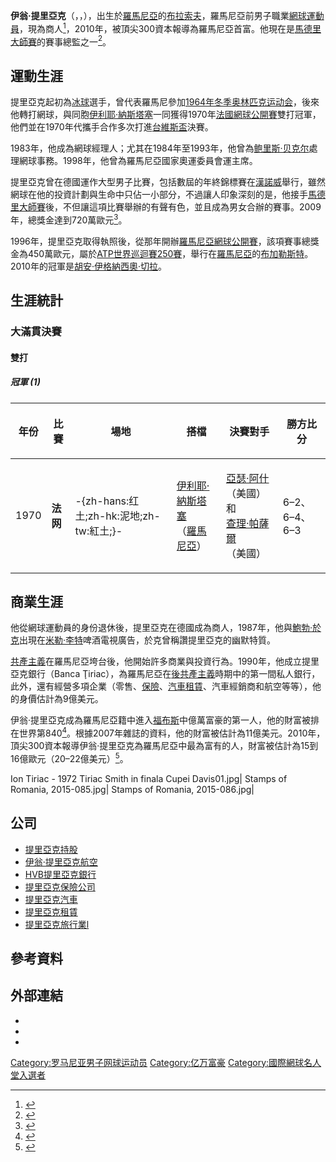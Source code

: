 {{Infobox 网球
|姓名=Ion Tiriac
|image=Ion Tiriac.jpg
|国籍={{ROM}}
|生日={{Birth date and age|year=1939|month=5|day=9}}
|出生地=[[羅馬尼亞王國|羅馬尼亞王國]][[布拉索夫|布拉索夫]] 
|居住地={{ROM}}[[布加勒斯特|布加勒斯特]]
|身高=188
|体重=75
|持拍手=左
|反拍=單手
|转职业年=1969年
|球拍=
|球衣=
|球鞋=
|单打最高排名=55 （1973年6月3日）
|双打最高排名=19 （1979年4月9日）
|现单打排名=已退役
|现双打排名=已退役
|单打冠军头衔=
|双打冠军头衔=22
|职业战绩=151勝159負（單打）<br> 294勝141負（雙打）
|奖金=
|澳网最好成绩=
|法网最好成绩=
|温网最好成绩=
|美网最好成绩=
|大满贯个数=1個（雙打1個）
|奥运会最好成绩=
}}
{{世大運獎牌記錄
|項目=網球
|a1=1961
|b1=3
|c1=單打
|a2=1961
|b2=3
|c2=混合雙打
|a3=1965
|b3=1
|c3=單打
|a4=1965
|b4=3
|c4=男子雙打
|a5=1965
|b5=1
|c5=混合雙打
}}
'''伊翁·提里亞克'''（{{lang-ro|iˈon t͡siriˈak}}，{{lang-en|Ion Ţiriac}}，{{bd|1939年|5月9日||}}），出生於[[羅馬尼亞|羅馬尼亞]]的[[布拉索夫|布拉索夫]]，羅馬尼亞前男子職業[[網球|網球]][[運動員|運動員]]，現為商人<ref>{{cite news | language=en | url=http://www.forbes.com/lists/2010/10/billionaires-2010_Ion-Tiriac_TLQ2.html | work=Forbes | title=#937 Ion Tiriac | date=2010-03-10 | accessdate=2011-05-10 | archive-date=2017-08-12 | archive-url=https://web.archive.org/web/20170812181030/https://www.forbes.com/lists/2010/10/billionaires-2010_Ion-Tiriac_TLQ2.html | dead-url=no }}</ref>，2010年，被頂尖300資本報導為羅馬尼亞首富。他現在是[[馬德里大師賽|馬德里大師賽]]的賽事總監之一<ref>{{cite news | language=en | url=http://www.tennisworldusa.org/Madrid+Masters+goes+bling-articolo461.html | work=tennisworldusa | title=Madrid Masters goes bling | date=2011-04-08 | accessdate=2011-05-10 | archive-date=2016-03-26 | archive-url=https://web.archive.org/web/20160326150159/http://www.tennisworldusa.org/madrid+masters+goes+bling-articolo461.html | dead-url=no }}</ref>。

==運動生涯==
提里亞克起初為[[冰球|冰球]]選手，曾代表羅馬尼參加[[1964年冬季奥林匹克运动会|1964年冬季奥林匹克运动会]]，後來他轉打網球，與同胞[[伊利耶·納斯塔塞|伊利耶·納斯塔塞]]一同獲得1970年[[法國網球公開賽|法國網球公開賽]]雙打冠軍，他們並在1970年代攜手合作多次打進[[台維斯盃|台維斯盃]]決賽。

1983年，他成為網球經理人；尤其在1984年至1993年，他曾為[[鲍里斯·贝克尔|鲍里斯·贝克尔]]處理網球事務。1998年，他曾為羅馬尼亞國家奧運委員會運主席。

提里亞克曾在德國運作大型男子比賽，包括數屆的年終錦標賽在[[ATP世界巡回赛总决赛|漢諾威]]舉行，雖然網球在他的投資計劃與生命中只佔一小部分，不過讓人印象深刻的是，他接手[[馬德里大師賽|馬德里大師賽]]後，不但讓這項比賽舉辦的有聲有色，並且成為男女合辦的賽事。2009年，總獎金達到720萬歐元<ref>{{cite news| language=en| title=Spain at Last Brings the World to Its Clay| publisher=New York Times| url=http://www.nytimes.com/2009/05/09/sports/tennis/09iht-SRMADRID.html?pagewanted=all| accessdate=2009-05-13| first=Christopher| last=Clarey| date=9 May 2009| archive-date=2019-03-01| archive-url=https://web.archive.org/web/20190301062826/https://www.nytimes.com/2009/05/09/sports/tennis/09iht-SRMADRID.html?pagewanted=all| dead-url=no}}</ref>。

1996年，提里亞克取得執照後，從那年開辦[[羅馬尼亞網球公開賽|羅馬尼亞網球公開賽]]，該項賽事總獎金為450萬歐元，屬於[[ATP世界巡迴賽250賽|ATP世界巡迴賽250賽]]，舉行在[[羅馬尼亞|羅馬尼亞]]的[[布加勒斯特|布加勒斯特]]。2010年的冠軍是[[胡安·伊格納西奧·切拉|胡安·伊格納西奧·切拉]]。

==生涯統計==
===大滿貫決賽===
====雙打====
=====冠軍 (1)=====
{| class="wikitable"
!年份
!比賽
!場地
!搭檔
!決賽對手
!勝方比分
|-bgcolor="#EBC2AF"
| 1970 
| '''法网''' 
| -{zh-hans:红土;zh-hk:泥地;zh-tw:紅土;}-
| [[伊利耶·納斯塔塞|伊利耶·納斯塔塞]] <br />（{{flagicon|ROM}}[[羅馬尼亞|羅馬尼亞]]）
| [[亞瑟·阿什|亞瑟·阿什]]（{{flagicon|USA}}美國）和<br /> [[查理·帕薩爾|查理·帕薩爾]]（{{flagicon|USA}}美國）
| 6–2、6–4、6–3 
|}

==商業生涯==
他從網球運動員的身份退休後，提里亞克在德國成為商人，1987年，他與[[鮑勃·於克|鮑勃·於克]]出現在[[米勒·李特|米勒·李特]]啤酒電視廣告，於克曾稱讚提里亞克的幽默特質。

[[共產主義|共產主義]]在羅馬尼亞垮台後，他開始許多商業與投資行為。1990年，他成立提里亞克銀行（Banca Ţiriac），為羅馬尼亞在[[後共產主義|後共產主義]]時期中的第一間私人銀行，此外，還有經營多項企業（零售、[[保險|保險]]、[[汽車租賃|汽車租賃]]、汽車經銷商和航空等等），他的身價估計為9億美元。

伊翁·提里亞克成為羅馬尼亞籍中進入[[福布斯|福布斯]]中億萬富豪的第一人，他的財富被排在世界第840<ref>{{cite news| language=en| title=#840 Ion Tiriac| publisher=forbes| url=http://www.forbes.com/lists/2007/10/07billionaires_Ion-Tiriac_TLQ2.html| accessdate=2011-05-10| first=Christopher| last=Clarey| date=2007-08-03| archive-date=2018-11-12| archive-url=https://web.archive.org/web/20181112022736/https://www.forbes.com/lists/2007/10/07billionaires_Ion-Tiriac_TLQ2.html| dead-url=no}}</ref>。根據2007年雜誌的資料，他的財富被估計為11億美元{{As of|2007|lc=on}}。2010年，頂尖300資本報導伊翁·提里亞克為羅馬尼亞中最為富有的人，財富被估計為15到16億歐元（20–22億美元）<ref>{{cite news| language=en| title=TOP 300 Capital declares Ion Tiriac the richest man in Romania followed by businessmen Dinu Patriciu and Ioan Niculae| publisher=hotnews.ro| url=http://english.hotnews.ro/stiri-business-7942996-top-300-capital-declares-ion-tiriac-the-richest-man-romania-followed-businessmen-dinu-patriciu-and-ioan-niculae.htm| accessdate=2011-05-10| date=2010-10-18| archive-date=2020-11-27| archive-url=https://web.archive.org/web/20201127222826/http://english.hotnews.ro/stiri-business-7942996-top-300-capital-declares-ion-tiriac-the-richest-man-romania-followed-businessmen-dinu-patriciu-and-ioan-niculae.htm| dead-url=no}}</ref>。

<gallery>
Ion Tiriac - 1972 Tiriac Smith in finala Cupei Davis01.jpg|
Stamps of Romania, 2015-085.jpg|
Stamps of Romania, 2015-086.jpg|
</gallery>

==公司==
*[[提里亞克持股|提里亞克持股]]
*[[伊翁·提里亞克航空|伊翁·提里亞克航空]]
*[http://www.hvbtiriac.ro HVB提里亞克銀行]{{Dead link|date=2018年8月 |bot=InternetArchiveBot |fix-attempted=yes }}
*[https://web.archive.org/web/20070308231716/http://www.allianztiriac.ro/index.htm 提里亞克保險公司]
*[http://www.tiriacauto.ro 提里亞克汽車] {{Wayback|url=http://www.tiriacauto.ro/ |date=20201204211432 }}
*[http://www.tiriacleasing.ro 提里亞克租賃] {{Wayback|url=http://www.tiriacleasing.ro/ |date=20201205060237 }}
*[http://www.tiriac-travel.ro 提里亞克旅行業l] {{Webarchive|url=https://archive.is/20040421033014/http://www.tiriac-travel.ro/ |date=2004-04-21 }} 

== 參考資料 ==
{{Reflist}}

== 外部連結 ==
*{{ATP|id=T040}}
*{{ITF Profile|id=10002372}}
*{{DavisCupplayerlink|id=10002372}}

{{DEFAULTSORT:Tiriac, Ion}}

[[Category:罗马尼亚男子网球运动员|Category:罗马尼亚男子网球运动员]]
[[Category:亿万富豪|Category:亿万富豪]]
[[Category:國際網球名人堂入選者|Category:國際網球名人堂入選者]]